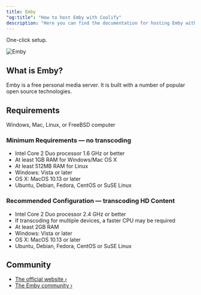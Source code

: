 ```yaml
---
title: Emby
"og:title": "How to host Emby with Coolify"
description: "Here you can find the documentation for hosting Emby with Coolify."
---
```


One-click setup.

![Emby](https://emby.media/support/images/logo.png)

## What is Emby?

Emby is a free personal media server. It is built with a number of popular open source technologies.

## Requirements

Windows, Mac, Linux, or FreeBSD computer

### Minimum Requirements — no transcoding

- Intel Core 2 Duo processor 1.6 GHz or better
- At least 1GB RAM for Windows/Mac OS X
- At least 512MB RAM for Linux
- Windows: Vista or later
- OS X: MacOS 10.13 or later
- Ubuntu, Debian, Fedora, CentOS or SuSE Linux

### Recommended Configuration — transcoding HD Content

- Intel Core 2 Duo processor 2.4 GHz or better
- If transcoding for multiple devices, a faster CPU may be required
- At least 2GB RAM
- Windows: Vista or later
- OS X: MacOS 10.13 or later
- Ubuntu, Debian, Fedora, CentOS or SuSE Linux

## Community

- [The official website ›](https://emby.media/)
- [The Emby community ›](https://emby.media/community/)
